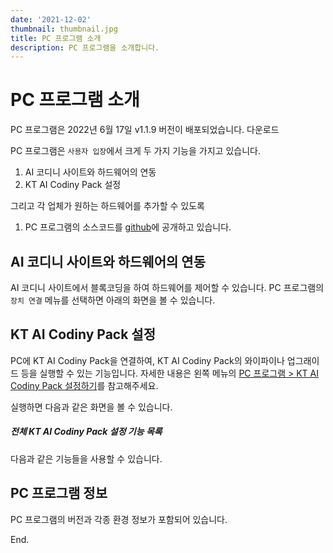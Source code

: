 ```yaml
---
date: '2021-12-02'
thumbnail: thumbnail.jpg
title: PC 프로그램 소개
description: PC 프로그램을 소개합니다.
---
```


# PC 프로그램 소개

<MdxTextBox>
    <Box sx={{ color: 'secondary.main', fontWeight: 600, mb: 1 }}>
        PC 프로그램은 2022년 6월 17일 v1.1.9 버전이 배포되었습니다.
    </Box>
    <Box component="a" href="https://github.com/ktaicoder/hw-pc/releases" sx={{ display: 'block' }} target="_blank">
        다운로드
    </Box>
</MdxTextBox>

PC 프로그램은 `사용자 입장`에서 크게 두 가지 기능을 가지고 있습니다.

1. AI 코디니 사이트와 하드웨어의 연동
1. KT AI Codiny Pack 설정

그리고 각 업체가 원하는 하드웨어를 추가할 수 있도록

1. PC 프로그램의 소스코드를 [github](https://github.com/ktaicoder/hw-pc.git)에 공개하고 있습니다.

## AI 코디니 사이트와 하드웨어의 연동

AI 코디니 사이트에서 블록코딩을 하여 하드웨어를 제어할 수 있습니다.
PC 프로그램의 `장치 연결` 메뉴를 선택하면 아래의 화면을 볼 수 있습니다.

<MdxImageView src="/images/hw-pc/hw-pc-screen-devices.png" caption="AI 코디니 사이트와 하드웨어의 연동" />

## KT AI Codiny Pack 설정

PC에 KT AI Codiny Pack을 연결하여, KT AI Codiny Pack의 와이파이나 업그래이드 등을 실행할 수 있는 기능입니다.
자세한 내용은 왼쪽 메뉴의 [PC 프로그램 > KT AI Codiny Pack 설정하기](/post-frame/hw-pc-how-to-codingpack-setup)를 참고해주세요.

실행하면 다음과 같은 화면을 볼 수 있습니다.

<MdxImageView src="/images/hw-pc/codingpack_setting_screen.png" caption="KT AI Codiny Pack 설정" />

##### 전체 KT AI Codiny Pack 설정 기능 목록

다음과 같은 기능들을 사용할 수 있습니다.

<MdxImageView src="/images/hw-pc/function_list.png" caption="KT AI Codiny Pack 설정 기능 목록" />

## PC 프로그램 정보

PC 프로그램의 버전과 각종 환경 정보가 포함되어 있습니다.

<MdxImageView src="/images/hw-pc/hw-pc-screen-info.png" caption="PC 프로그램 정보" />

End.
